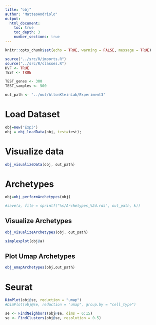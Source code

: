 ```yaml
---
title: "obj"
author: "MatteoAndriolo"
output: 
  html_document: 
    toc: true
    toc_depth: 3
    number_sections: true
---
```


```r
knitr::opts_chunk$set(echo = TRUE, warning = FALSE, message = TRUE)
```

```r
source("../src/R/imports.R")
source("../src/R/classes.R")
HVF <- TRUE
TEST <- TRUE 

TEST_genes <- 300
TEST_samples <- 500

out_path <- "../out/AllonKleinLab/Experiment3"
```

# Load Dataset
```r
obj=new("Exp3")
obj = obj_loadData(obj, test=test);
```
# Visualize data

```r
obj_visualizeData(obj, out_path)
```


# Archetypes
```r

obj=obj_performArchetypes(obj)

#save(a, file = sprintf("%s/Archetypes_%2d.rds", out_path, k))
```

## Visualize Archetypes
```r
obj_visualizeArchetypes(obj, out_path)
```

```r
simplexplot(obj@a)
```


## Plot Umap Archetypes

```r
obj_umapArchetypes(obj,out_path)
```


# Seurat
```r
DimPlot(obj@se, reduction = "umap")
#DimPlot(obj@se, reduction = "umap", group.by = "cell_type")
```

```r
se <- FindNeighbors(obj@se, dims = 6:15)
se <- FindClusters(obj@se, resolution = 0.5)
```
